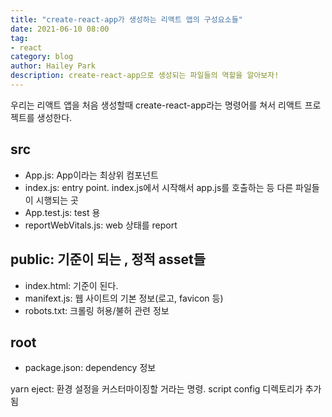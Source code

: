 ```yaml
---
title: "create-react-app가 생성하는 리액트 앱의 구성요소들"
date: 2021-06-10 08:00
tag:
- react
category: blog
author: Hailey Park
description: create-react-app으로 생성되는 파일들의 역할을 알아보자!
---
```

우리는 리액트 앱을 처음 생성할때 create-react-app라는 명령어를 쳐서 리액트 프로젝트를 생성한다.

## src
- App.js: App이라는 최상위 컴포넌트
- index.js: entry point. index.js에서 시작해서 app.js를 호출하는 등 다른 파일들이 시행되는 곳
- App.test.js: test 용 
- reportWebVitals.js: web 상태를 report

## public: 기준이 되는 , 정적 asset들
- index.html: 기준이 된다. 
- manifext.js: 웹 사이트의 기본 정보(로고, favicon 등)
- robots.txt: 크롤링 허용/불허 관련 정보

## root 
- package.json: dependency 정보

yarn eject: 환경 설정을 커스터마이징할 거라는 명령. script config 디렉토리가 추가됨
